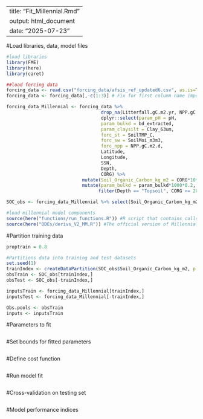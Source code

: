 
---
title: "Fit_Millennial.Rmd"
output: html_document
date: "2025-07-23"
---

#Load libraries, data, model files
```r
#load libraries
library(FME)
library(here)
library(caret)

##load forcing data
forcing_data <- read.csv("forcing_data/afsis_ref_updated6.csv", as.is=T)
forcing_data <- forcing_data[,-c(1:3)] # Fix for first column name import error

forcing_data_Millennial <- forcing_data %>% 
                                   drop_na(Litterfall.gC.m2.yr, NPP.gC.m2.d, Clay_2um, Clay_63um, SoilTMP_C, SoilMoi_m3m3, pH, bd_extracted, LIG_N) %>%
                                   dplyr::select(param_pH = pH,
                                   param_bulkd = bd_extracted, 
                                   param_claysilt = Clay_63um, 
                                   forc_st = SoilTMP_C, 
                                   forc_sw = SoilMoi_m3m3, 
                                   forc_npp = NPP.gC.m2.d,
                                   Latitude,
                                   Longitude,
                                   SSN,
                                   Depth,
                                   CORG) %>% 
                            mutate(Soil_Organic_Carbon_kg_m2 = CORG*10*param_bulkd*20/100) %>%
                            mutate(param_bulkd = param_bulkd*1000*0.2, param_pc = 0.86)  %>% #1000 converts from g/cm3 to kg/m3, 0.2 for top 20 cm
                                  filter(Depth == "Topsoil", CORG <= 20)

SOC_obs <- forcing_data_Millennial %>% select(Soil_Organic_Carbon_kg_m2, SSN)

#load millennial model components
source(here("functions/run_functions.R")) #R script that contains calls to run model
source(here("ODEs/derivs_V2_MM.R")) #The official version of Millennial V2
```

#Partition training data
```r
proptrain = 0.8

#Partitions data into training and test datasets
set.seed(1)
trainIndex <- createDataPartition(SOC_obs$Soil_Organic_Carbon_kg_m2, p = proptrain, list = FALSE, times = 1)
obsTrain <- SOC_obs[trainIndex,]
obsTest <- SOC_obs[-trainIndex,]  

inputsTrain <- forcing_data_Millennial[trainIndex,]
inputsTest <- forcing_data_Millennial[-trainIndex,]

Obs.pools <- obsTrain
inputs <- inputsTrain
```

#Parameters to fit
```r

```

#Set bounds for fitted parameters
```r

```

#Define cost function
```r

```

#Run model fit
```r

```

#Cross-validation on testing set
```r

```

#Model performance indices
```r

```


